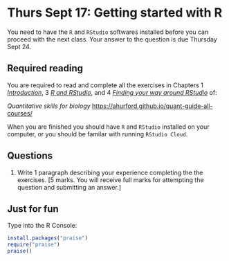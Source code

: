# Thurs Sept 17: Getting started with R {#Rinstall}

You need to have the `R` and `RStudio` softwares installed before you can proceed with the next class. Your answer to the question is due Thursday Sept 24.

## Required reading

You are required to read and complete all the exercises in Chapters 1 [_Introduction_](https://ahurford.github.io/quant-guide-all-courses/), 3 [_R and RStudio_](https://ahurford.github.io/quant-guide-all-courses/install.html), and 4 [_Finding your way around RStudio_](https://ahurford.github.io/quant-guide-all-courses/rstudio.html) of: 

_Quantitative skills for biology_ [https://ahurford.github.io/quant-guide-all-courses/](https://ahurford.github.io/quant-guide-all-courses/)

When you are finished you should have `R` and `RStudio` installed on your computer, or you should be familar with running `RStudio Cloud`.

## Questions
1. Write 1 paragraph describing your experience completing the the exercises. [5 marks. You will receive full marks for attempting the question and submitting an answer.]

## Just for fun
Type into the R Console:

```r
install.packages("praise")
require("praise")
praise()
```

